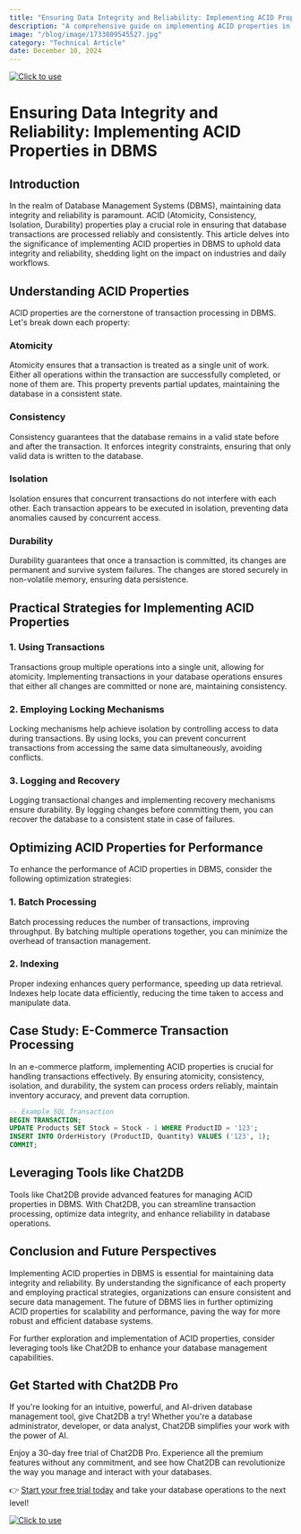 ```yaml
---
title: "Ensuring Data Integrity and Reliability: Implementing ACID Properties in DBMS"
description: "A comprehensive guide on implementing ACID properties in Database Management Systems to ensure data integrity and reliability."
image: "/blog/image/1733809545527.jpg"
category: "Technical Article"
date: December 10, 2024
---
```

[![Click to use](/image/blog/bg/chat2db1.png)](https://app.chat2db.ai/)
# Ensuring Data Integrity and Reliability: Implementing ACID Properties in DBMS


<Authors date="December 10, 2024">
  <Author name="Rowan Hill" link="https://chat2db.ai" />
</Authors>

## Introduction

In the realm of Database Management Systems (DBMS), maintaining data integrity and reliability is paramount. ACID (Atomicity, Consistency, Isolation, Durability) properties play a crucial role in ensuring that database transactions are processed reliably and consistently. This article delves into the significance of implementing ACID properties in DBMS to uphold data integrity and reliability, shedding light on the impact on industries and daily workflows.

## Understanding ACID Properties

ACID properties are the cornerstone of transaction processing in DBMS. Let's break down each property:

### Atomicity

Atomicity ensures that a transaction is treated as a single unit of work. Either all operations within the transaction are successfully completed, or none of them are. This property prevents partial updates, maintaining the database in a consistent state.

### Consistency

Consistency guarantees that the database remains in a valid state before and after the transaction. It enforces integrity constraints, ensuring that only valid data is written to the database.

### Isolation

Isolation ensures that concurrent transactions do not interfere with each other. Each transaction appears to be executed in isolation, preventing data anomalies caused by concurrent access.

### Durability

Durability guarantees that once a transaction is committed, its changes are permanent and survive system failures. The changes are stored securely in non-volatile memory, ensuring data persistence.

## Practical Strategies for Implementing ACID Properties

### 1. Using Transactions

Transactions group multiple operations into a single unit, allowing for atomicity. Implementing transactions in your database operations ensures that either all changes are committed or none are, maintaining consistency.

### 2. Employing Locking Mechanisms

Locking mechanisms help achieve isolation by controlling access to data during transactions. By using locks, you can prevent concurrent transactions from accessing the same data simultaneously, avoiding conflicts.

### 3. Logging and Recovery

Logging transactional changes and implementing recovery mechanisms ensure durability. By logging changes before committing them, you can recover the database to a consistent state in case of failures.

## Optimizing ACID Properties for Performance

To enhance the performance of ACID properties in DBMS, consider the following optimization strategies:

### 1. Batch Processing

Batch processing reduces the number of transactions, improving throughput. By batching multiple operations together, you can minimize the overhead of transaction management.

### 2. Indexing

Proper indexing enhances query performance, speeding up data retrieval. Indexes help locate data efficiently, reducing the time taken to access and manipulate data.

## Case Study: E-Commerce Transaction Processing

In an e-commerce platform, implementing ACID properties is crucial for handling transactions effectively. By ensuring atomicity, consistency, isolation, and durability, the system can process orders reliably, maintain inventory accuracy, and prevent data corruption.

```sql
-- Example SQL Transaction
BEGIN TRANSACTION;
UPDATE Products SET Stock = Stock - 1 WHERE ProductID = '123';
INSERT INTO OrderHistory (ProductID, Quantity) VALUES ('123', 1);
COMMIT;
```

## Leveraging Tools like Chat2DB

Tools like Chat2DB provide advanced features for managing ACID properties in DBMS. With Chat2DB, you can streamline transaction processing, optimize data integrity, and enhance reliability in database operations.

## Conclusion and Future Perspectives

Implementing ACID properties in DBMS is essential for maintaining data integrity and reliability. By understanding the significance of each property and employing practical strategies, organizations can ensure consistent and secure data management. The future of DBMS lies in further optimizing ACID properties for scalability and performance, paving the way for more robust and efficient database systems.

For further exploration and implementation of ACID properties, consider leveraging tools like Chat2DB to enhance your database management capabilities.

## Get Started with Chat2DB Pro

If you're looking for an intuitive, powerful, and AI-driven database management tool, give Chat2DB a try! Whether you're a database administrator, developer, or data analyst, Chat2DB simplifies your work with the power of AI.

Enjoy a 30-day free trial of Chat2DB Pro. Experience all the premium features without any commitment, and see how Chat2DB can revolutionize the way you manage and interact with your databases.

👉 [Start your free trial today](https://app.chat2db.ai/) and take your database operations to the next level!

[![Click to use](/image/blog/bg/chat2db.jpg)](https://app.chat2db.ai/)
